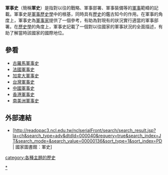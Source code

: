 {{redirect|战争史|六世紀東羅馬書籍|战争史 (普罗科匹厄斯)}}
{{多個問題|
{{没有来源|time=2013-10-19}}
{{Expand|time=2007-10-17}}
{{Globalize}}
}}
{{军事}} 
'''軍事史'''（簡稱'''軍史'''）是指對以往的戰略、軍事部署、軍事裝備等的[[軍事|軍事]]範疇的記載。軍事史是[[軍事歷史學|軍事歷史學]]中的根基，同時具有[[歷史|歷史]]的鑑古知今的作用。在軍事的角度上，軍事史為[[軍事家|軍事家]]提供了一個參考，有助為對現有的狀況實行適當的軍事部署。在[[歷史學|歷史學]]的角度上，軍事史記載了一個對以往國家的軍事狀況的全面描述，有助了解當時該國家的國際地位。

==參看==
*[[古羅馬軍事史|古羅馬軍事史]]
*[[法國軍事史|法國軍事史]]
*[[加拿大軍事史|加拿大軍事史]]
*[[台灣軍事史|台灣軍事史]]
*[[中國軍事史|中國軍事史]]
*[[香港軍事史|香港軍事史]]
*[[南美洲军事史|南美洲軍事史]]

==外部連結==
*[http://readopac3.ncl.edu.tw/nclserialFront/search/search_result.jsp?la=ch&search_type=adv&dtdId=000040&requery=true&search_index=JT&search_mode=&search_value=00000136&sort_type=1&sort_index=PD| 國家圖書館：軍史]


{{mil-stub}}

[[Category:軍事史|*]]
[[category:各種主題的歷史|category:各種主題的歷史]]